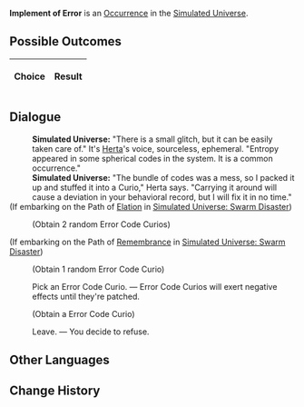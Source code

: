 {{Simulated Universe Event Infobox
|title         = Implement of Error
|image         = Random Event Normal.png
|type          =
|domains_su    = Occurrence
|domains_ext   = 
|domains_swarm = 
|domains_gng   = 
|requirements  =
|prev          = 
|next          = 
|indexRewards  =
|characters    = Herta
}}
'''Implement of Error''' is an [[Simulated Universe/Occurrence|Occurrence]] in the [[Simulated Universe]].

==Possible Outcomes==
{| class="article-table"
!Choice
!Result

|}

<!--
==Gameplay Notes==

-->
==Dialogue==
{{Dialogue Start}}
:'''Simulated Universe:''' "There is a small glitch, but it can be easily taken care of." It's [[Herta]]'s voice, sourceless, ephemeral. "Entropy appeared in some spherical codes in the system. It is a common occurrence."
:'''Simulated Universe:''' "The bundle of codes was a mess, so I packed it up and stuffed it into a Curio," Herta says. "Carrying it around will cause a deviation in your behavioral record, but I will fix it in no time."
;(If embarking on the Path of [[Simulated Universe/Paths#Elation|Elation]] in [[Simulated Universe: Swarm Disaster]])
:{{SU Special Dialogue|Elation|Let the entropy increase more violently!|Obtain 2 random Error Code Curios.}}
:;(Obtain 2 random Error Code Curios)
;(If embarking on the Path of [[Simulated Universe/Paths#Remembrance|Remembrance]] in [[Simulated Universe: Swarm Disaster]])
:{{SU Special Dialogue|Remembrance|Recall the code for the "right item."|Obtain 1 repaired Error Code Curio.}}
:;(Obtain 1 random Error Code Curio)
:{{DIcon|Star}} Pick an Error Code Curio. &mdash; Error Code Curios will exert negative effects until they're patched.
:;(Obtain a Error Code Curio)
:{{DIcon|Star}} Leave. &mdash; You decide to refuse.
{{Dialogue End}}

==Other Languages==
{{Other Languages
|en   = Implement of Error
|zhs  = 错误道具
|zht  = 錯誤道具
|ja   = エラーアイテム
|ko   = 오류 도구
|es   = Objeto erróneo
|fr   = Implémentation d'erreur
|ru   = Воплощение ошибки
|th   = อุปกรณ์ที่ผิดพลาด
|vi   = Đạo Cụ Lỗi
|de   = Fehlergerät
|id   = Implementasi Kesalahan
|pt   = Implementação de Erro
}}

==Change History==
{{Change History|1.0}}
